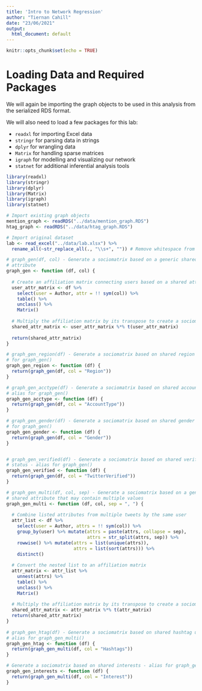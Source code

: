 ```yaml
---
title: 'Intro to Network Regression'
author: "Tiernan Cahill"
date: "23/06/2021"
output:
  html_document: default
---
```


```r
knitr::opts_chunk$set(echo = TRUE)
```

# Loading Data and Required Packages
We will again be importing the graph objects to be used in this analysis from the serialized RDS format.

We will also need to load a few packages for this lab:

  - `readxl` for importing Excel data
  - `stringr` for parsing data in strings
  - `dplyr` for wrangling data
  -  `Matrix` for handling sparse matrices
  - `igraph` for modelling and visualizing our network
  - `statnet` for additional inferential analysis tools

```r
library(readxl)
library(stringr)
library(dplyr)
library(Matrix)
library(igraph)
library(statnet)
```

```r
# Import existing graph objects
mention_graph <- readRDS("../data/mention_graph.RDS")
htag_graph <- readRDS("../data/htag_graph.RDS")

# Import original dataset
lab <- read_excel("../data/lab.xlsx") %>% 
  rename_all(~str_replace_all(., "\\s+", "")) # Remove whitespace from variable names
```

```r

# graph_gen(df, col) - Generate a sociomatrix based on a generic shared 
# attribute
graph_gen <- function (df, col) {
  
  # Create an affiliation matrix connecting users based on a shared attribute
  user_attr_matrix <- df %>%
    select(user = Author, attr = !! sym(col)) %>%
    table() %>%
    unclass() %>%
    Matrix()
  
  # Multiply the affiliation matrix by its transpose to create a sociomatrix
  shared_attr_matrix <- user_attr_matrix %*% t(user_attr_matrix)
  
  return(shared_attr_matrix)
}

# graph_gen_region(df) - Generate a sociomatrix based on shared region - alias
# for graph_gen()
graph_gen_region <- function (df) {
  return(graph_gen(df, col = "Region"))
}

# graph_gen_acctype(df) - Generate a sociomatrix based on shared account type -
# alias for graph_gen()
graph_gen_acctype <- function (df) { 
  return(graph_gen(df, col = "AccountType"))
}

# graph_gen_gender(df) - Generate a sociomatrix based on shared gender - alias
# for graph_gen()
graph_gen_gender <- function (df) {
  return(graph_gen(df, col = "Gender"))
}


# graph_gen_verified(df) - Generate a sociomatrix based on shared verified
# status - alias for graph_gen()
graph_gen_verified <- function (df) {
  return(graph_gen(df, col = "TwitterVerified"))
}
```

```r

# graph_gen_multi(df, col, sep) - Generate a sociomatrix based on a generic
# shared attribute that may contain multiple values
graph_gen_multi <- function (df, col, sep = ", ") {
  
  # Combine listed attributes from multiple tweets by the same user
  attr_list <- df %>%
    select(user = Author, attrs = !! sym(col)) %>%
    group_by(user) %>% mutate(attrs = paste(attrs, collapse = sep),
                              attrs = str_split(attrs, sep)) %>%
    rowwise() %>% mutate(attrs = list(unique(attrs)),
                         attrs = list(sort(attrs))) %>%
    distinct()
  
  # Convert the nested list to an affiliation matrix
  attr_matrix <- attr_list %>%
    unnest(attrs) %>%
    table() %>%
    unclass() %>%
    Matrix()
  
  # Multiply the affiliation matrix by its transpose to create a sociomatrix
  shared_attr_matrix <- attr_matrix %*% t(attr_matrix)
  return(shared_attr_matrix)
}
  
# graph_gen_htag(df) - Generate a sociomatrix based on shared hashtag usage -
# alias for graph_gen_multi()
graph_gen_htag <- function (df) {
  return(graph_gen_multi(df, col = "Hashtags"))
}

# Generate a sociomatrix based on shared interests - alias for graph_gen_multi()
graph_gen_interests <- function (df) {
  return(graph_gen_multi(df, col = "Interest"))
}
```